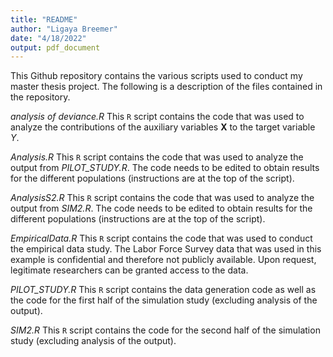 ---
title: "README"
author: "Ligaya Breemer"
date: "4/18/2022"
output: pdf_document
---

This Github repository contains the various scripts used to conduct my master thesis project. The following is a description of the files contained in the repository.

*analysis of deviance.R*
This `R` script contains the code that was used to analyze the contributions of the auxiliary variables **X** to the target variable *Y*. 

*Analysis.R* 
This `R` script contains the code that was used to analyze the output from *PILOT_STUDY.R*. The code needs to be edited to obtain results for the different populations (instructions are at the top of the script).

*AnalysisS2.R*
This `R` script contains the code that was used to analyze the output from *SIM2.R*. The code needs to be edited to obtain results for the different populations (instructions are at the top of the script).

*EmpiricalData.R*
This `R` script contains the code that was used to conduct the empirical data study. The Labor Force Survey data that was used in this example is confidential and therefore not publicly available. Upon request, legitimate researchers can be granted access to the data.

*PILOT_STUDY.R*
This `R` script contains the data generation code as well as the code for the first half of the simulation study (excluding analysis of the output).

*SIM2.R*
This `R` script contains the code for the second half of the simulation study (excluding analysis of the output).